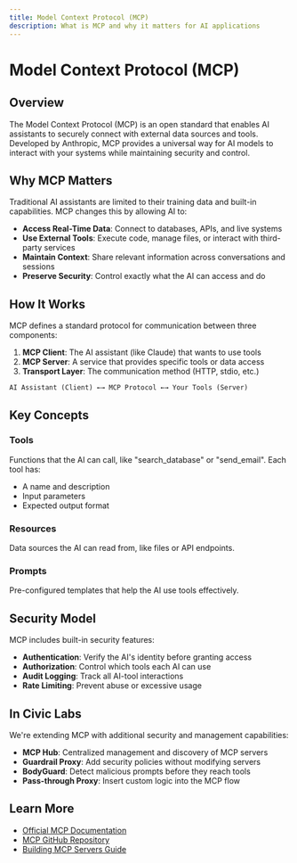 ```yaml
---
title: Model Context Protocol (MCP)
description: What is MCP and why it matters for AI applications
---
```


# Model Context Protocol (MCP)

## Overview

The Model Context Protocol (MCP) is an open standard that enables AI assistants to securely connect with external data sources and tools. Developed by Anthropic, MCP provides a universal way for AI models to interact with your systems while maintaining security and control.

## Why MCP Matters

Traditional AI assistants are limited to their training data and built-in capabilities. MCP changes this by allowing AI to:

- **Access Real-Time Data**: Connect to databases, APIs, and live systems
- **Use External Tools**: Execute code, manage files, or interact with third-party services
- **Maintain Context**: Share relevant information across conversations and sessions
- **Preserve Security**: Control exactly what the AI can access and do

## How It Works

MCP defines a standard protocol for communication between three components:

1. **MCP Client**: The AI assistant (like Claude) that wants to use tools
2. **MCP Server**: A service that provides specific tools or data access
3. **Transport Layer**: The communication method (HTTP, stdio, etc.)

```
AI Assistant (Client) ←→ MCP Protocol ←→ Your Tools (Server)
```

## Key Concepts

### Tools
Functions that the AI can call, like "search_database" or "send_email". Each tool has:
- A name and description
- Input parameters
- Expected output format

### Resources
Data sources the AI can read from, like files or API endpoints.

### Prompts
Pre-configured templates that help the AI use tools effectively.

## Security Model

MCP includes built-in security features:
- **Authentication**: Verify the AI's identity before granting access
- **Authorization**: Control which tools each AI can use
- **Audit Logging**: Track all AI-tool interactions
- **Rate Limiting**: Prevent abuse or excessive usage

## In Civic Labs

We're extending MCP with additional security and management capabilities:
- **MCP Hub**: Centralized management and discovery of MCP servers
- **Guardrail Proxy**: Add security policies without modifying servers
- **BodyGuard**: Detect malicious prompts before they reach tools
- **Pass-through Proxy**: Insert custom logic into the MCP flow

## Learn More

- [Official MCP Documentation](https://modelcontextprotocol.io)
- [MCP GitHub Repository](https://github.com/modelcontextprotocol/servers)
- [Building MCP Servers Guide](https://modelcontextprotocol.io/docs/guides/building-servers)